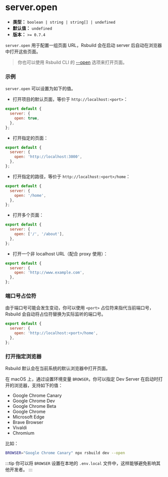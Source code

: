 # server.open

- **类型：** `boolean | string | string[] | undefined`
- **默认值：** `undefined`
- **版本：** `>= 0.7.4`

`server.open` 用于配置一组页面 URL，Rsbuild 会在启动 server 后自动在浏览器中打开这些页面。

> 你也可以使用 Rsbuild CLI 的 [--open](/guide/basic/cli#打开页面) 选项来打开页面。

### 示例

`server.open` 可以设置为如下的值。

- 打开项目的默认页面，等价于 `http://localhost:<port>`：

```js
export default {
  server: {
    open: true,
  },
};
```

- 打开指定的页面：

```js
export default {
  server: {
    open: 'http://localhost:3000',
  },
};
```

- 打开指定的路径，等价于 `http://localhost:<port>/home`：

```js
export default {
  server: {
    open: '/home',
  },
};
```

- 打开多个页面：

```js
export default {
  server: {
    open: ['/', '/about'],
  },
};
```

- 打开一个非 localhost URL（配合 proxy 使用）：

```js
export default {
  server: {
    open: 'http://www.example.com',
  },
};
```

### 端口号占位符

由于端口号可能会发生变动，你可以使用 `<port>` 占位符来指代当前端口号，Rsbuild 会自动将占位符替换为实际监听的端口号。

```js
export default {
  server: {
    open: 'http://localhost:<port>/home',
  },
};
```

### 打开指定浏览器

Rsbuild 默认会在当前系统的默认浏览器中打开页面。

在 macOS 上，通过设置环境变量 `BROWSER`，你可以指定 Dev Server 在启动时打开的浏览器，支持如下的值：

- Google Chrome Canary
- Google Chrome Dev
- Google Chrome Beta
- Google Chrome
- Microsoft Edge
- Brave Browser
- Vivaldi
- Chromium

比如：

```bash
BROWSER="Google Chrome Canary" npx rsbuild dev --open
```

:::tip
你可以将 `BROWSER` 设置在本地的 `.env.local` 文件中，这样能够避免影响其他开发者。
:::
